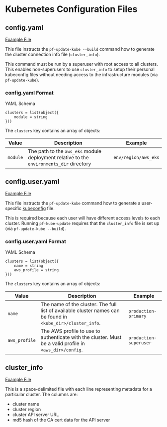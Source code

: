 # Kubernetes Configuration Files

## config.yaml

[Example File](https://github.com/Panfactum/stack/tree/__PANFACTUM_VERSION_EDGE__/packages/reference/.kube/config.yaml)

This file instructs the `pf-update-kube --build` command how to generate the cluster connection info file (`cluster_info`).

This command must be run by a superuser with root access to all clusters. This enables non-superusers to use
`cluster_info` to setup their personal kubeconfig files without needing access to the infrastructure modules (via `pf-update-kube`).

### config.yaml Format

YAML Schema

```hcl
clusters = list(object({
    module = string
}))
```

The `clusters` key contains an array of objects:

| Value    | Description                                                                                 | Example              |
| -------- | ------------------------------------------------------------------------------------------- | -------------------- |
| `module` | The path to the `aws_eks` module deployment relative to the `environments_dir` directory | `env/region/aws_eks` |

## config.user.yaml

[Example File](https://github.com/Panfactum/stack/tree/__PANFACTUM_VERSION_EDGE__/packages/reference/.kube/config.user.yaml)

This file instructs the `pf-update-kube` command how to generate a user-specific [kubeconfig](https://kubernetes.io/docs/concepts/configuration/organize-cluster-access-kubeconfig/) file.

This is required because each user will have different access levels to each cluster. Running `pf-kube-update` requires that the
`cluster_info` file is set up (via `pf-update-kube --build`).

### config.user.yaml Format

YAML Schema

```hcl
clusters = list(object({
    name = string
    aws_profile = string
}))
```

The `clusters` key contains an array of objects:

| Value         | Description                                                                                                    | Example                |
| ------------- | -------------------------------------------------------------------------------------------------------------- | ---------------------- |
| `name`        | The name of the cluster. The full list of available cluster names can be found in `<kube_dir>/cluster_info`. | `production-primary`   |
| `aws_profile` | The AWS profile to use to authenticate with the cluster. Must be a valid profile in `<aws_dir>/config`.      | `production-superuser` |

## cluster\_info

[Example File](https://github.com/Panfactum/stack/tree/__PANFACTUM_VERSION_EDGE__/packages/reference/.kube/cluster_info)

This is a space-delimited file with each line representing metadata for a particular cluster. The columns are:

* cluster name
* cluster region
* cluster API server URL
* md5 hash of the CA cert data for the API server
